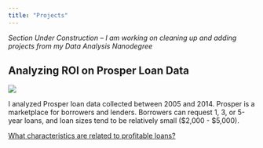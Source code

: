 ```yaml
---
title: "Projects"
---
```


*Section Under Construction -- I am working on cleaning up and adding projects* 
*from my Data Analysis Nanodegree*

## Analyzing ROI on Prosper Loan Data

<img src="projects-prosper_files/figure-html/Plot_Two-1.png" style="max-width:
500px;">

I analyzed Prosper loan data collected between 2005 and 2014. Prosper is a
marketplace for borrowers and lenders. Borrowers can request 1, 3, or 5-year loans,
and loan sizes tend to be relatively small ($2,000 - $5,000). 

[What characteristics are related to profitable loans?](projects-prosper.html)

